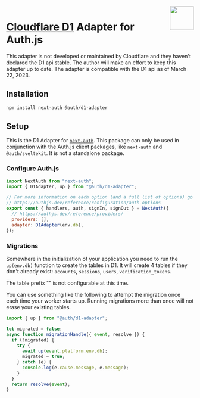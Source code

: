 
<img align="right" src="/img/adapters/d1.svg" width="64" height="64" />

# <a href="https://developers.cloudflare.com/d1/">Cloudflare D1</a> Adapter for Auth.js

<Callout type="warning">
  This adapter is not developed or maintained by Cloudflare and they haven't
  declared the D1 api stable. The author will make an effort to keep this
  adapter up to date. The adapter is compatible with the D1 api as of March 22,
  2023.
</Callout>

## Installation

```bash npm2yarn
npm install next-auth @auth/d1-adapter
```

## Setup

This is the D1 Adapter for [`next-auth`](https://authjs.dev). This package can only be used in
conjunction with the Auth.js client packages, like `next-auth` and `@auth/sveltekit`. It is not a standalone package.

### Configure Auth.js

```js filename="./auth.js"
import NextAuth from "next-auth";
import { D1Adapter, up } from "@auth/d1-adapter";

// For more information on each option (and a full list of options) go to
// https://authjs.dev/reference/configuration/auth-options
export const { handlers, auth, signIn, signOut } = NextAuth({
  // https://authjs.dev/reference/providers/
  providers: [],
  adapter: D1Adapter(env.db),
});
```

### Migrations

Somewhere in the initialization of your application you need to run the `up(env.db)` function to create the tables in D1.
It will create 4 tables if they don't already exist:
`accounts`, `sessions`, `users`, `verification_tokens`.

The table prefix "" is not configurable at this time.

You can use something like the following to attempt the migration once each time your worker starts up. Running migrations more than once will not erase your existing tables.

```javascript
import { up } from "@auth/d1-adapter";

let migrated = false;
async function migrationHandle({ event, resolve }) {
  if (!migrated) {
    try {
      await up(event.platform.env.db);
      migrated = true;
    } catch (e) {
      console.log(e.cause.message, e.message);
    }
  }
  return resolve(event);
}
```
